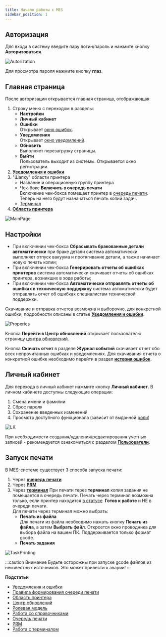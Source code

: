 ```yaml
---
title: Начало работы с MES
sidebar_position: 1
---
```


## Авторизация 

Для входа в систему введите пару логин/пароль и нажмите кнопку **Авторизоваться**.

![Autorization](./img/Autorization.png)

Для просмотра пароля нажмите кнопку **глаз**.

## Главная страница 

После авторизации открывается главная страница, отображающая:

1. Строку меню c переходом в разделы:
   - **Настройки**
   - **Личный кабинет**
   - **Ошибки**\
      Открывает [окно ошибок](https://mes-docs.onrender.com/docs/StartWithMES/NotificationsAndErrors/#ошибки).
   -  **Уведомления**\
      Открывает [окно уведомлений](https://mes-docs.onrender.com/docs/StartWithMES/NotificationsAndErrors/#уведомления).
   -  **Обновить**\
      Выполняет перезагрузку страницы.
   -  **Выйти**\
      Пользователь выходит из системы. Открывается окно регистрации.
2. [**Уведомления и ошибки**](https://mes-docs.onrender.com/docs/StartWithMES/NotificationsAndErrors/)
3. "Шапку" области принтера
   -  Название и операционную группу принтера
   -  Чек-бокс **Включить в очередь печати**\
      Включение чек-бокса помещает принтер в [очередь печати](https://mes-docs.onrender.com/docs/StartWithMES/PrintQueue/PrintQueueRules/). Теперь на него будут назначаться печать копий задач.
   -  [Терминал](https://yt.omegafuture.ru/articles/RedFabMES-A-775)
4. [**Область принтера**](https://mes-docs.onrender.com/docs/StartWithMES/PrinterArea)

![MainPage](./img/MainPage.png)

## Настройки

- При включении чек-бокса **Сбрасывать бракованные детали автоматически** при браке детали система 
автоматически выполняет отпуск вакуума и протягивание детали, а также начинает новую печать копии;
- При включении чек-бокса **Генерировать отчеты об ошибках принтеров** система автоматически скачивает 
отчеты об ошибках принтера, возникших в ходе работы;
- При включении чек-бокса **Автоматически отправлять отчеты об ошибках в техническую поддержку** система 
автоматически будет отправлять отчет об ошибках специалистам технической поддержки.

Скачивание и отправка отчетов возможна и выборочно, для конкретной ошибки, подробности описаны в 
статье [**Уведомления и ошибки**](https://mes-docs.onrender.com/docs/StartWithMES/NotificationsAndErrors/).

![Properies](./img/Properies.png)

Кнопка **Перейти в Центр обновлений** открывает пользователю 
страницу [центра обновлений](https://mes-docs.onrender.com/docs/StartWithMES/UpdateCenter).

Кнопка **Скачать отчет** в разделе **Журнал событий** скачивает отчет обо всех непрочитанных ошибках и уведомлениях.
Для скачивания отчета о конкретной ошибке необходимо перейти в раздел 
[**история ошибок**](http://localhost:3000/docs/StartWithMES/NotificationsAndErrors/#история-ошибок).

## Личный кабинет 

Для перехода в личный кабинет нажмите кнопку **Личный кабинет**. В личном кабинете доступны 
следующие операции:

1. Смена имени и фамилии
2. Сброс пароля
3. Сохранение введенных изменений
4. Просмотр доступного функционала (зависит от выданной [роли](https://mes-docs.onrender.com/docs/StartWithMES/RoleModel))

![LK](./img/LK.png)

При необходимости создания/удаления/редактирования учетных записей - рекомендуется ознакомиться 
с разделом [**Пользователи**](https://mes-docs.onrender.com/docs/WorkingWithReferenceBooks#пользователи).

## Запуск печати 

В MES-системе существует 3 способа запуска печати:

1. Через [**очередь печати**](https://mes-docs.onrender.com/docs/StartWithMES/PrintQueue/)
2. Через [**PRM**](https://mes-docs.onrender.com/docs/PRM)
3. Через [**терминал**](https://mes-docs.onrender.com/docs/StartWithMES/WorkingWithTerminal)
   При печати терез **терминал** копия задания не помещается в очередь печати. Печать через терминал возможна 
   только, если принтер находится [в статусе](https://mes-docs.onrender.com/docs/StartWithMES/PrinterArea#статусы-принтеров) 
   **Готов к работе** и НЕ в очереди печати.\
   Для печати через терминал можно выбрать:
   -  **Печать из файла**\
      Для печати из файла необходимо нажать кнопку **Печать из файла**, а затем **Выбрать файл**. 
      Откроется окно проводника для выбора файла на вашем ПК. Поддерживается только формат gcode.
   -  **Печать задания**

![TaskPrinting](./img/TaskPrinting.png)

:::caution Внимание
      Будьте осторожны при запуске gcode файлов из неизвестных источников.
      Это может привести к аварии!
:::

**Подстатьи**
- [Уведомления и ошибки](https://mes-docs.onrender.com/docs/StartWithMES/NotificationsAndErrors/)
- [Правила формирования очереди печати](https://mes-docs.onrender.com/docs/StartWithMES/PrintQueue/PrintQueueRules/)
- [Область принтера](https://mes-docs.onrender.com/docs/StartWithMES/PrinterArea)
- [Центр обновлений](https://mes-docs.onrender.com/docs/StartWithMES/UpdateCenter)
- [Ролевая модель](https://mes-docs.onrender.com/docs/StartWithMES/RoleModel)
- [Работа со справочниками](https://mes-docs.onrender.com/docs/WorkingWithReferenceBooks)
- [Очередь печати](https://mes-docs.onrender.com/docs/StartWithMES/PrintQueue/)
- [PRM](https://mes-docs.onrender.com/docs/PRM)
- [Работа с терминалом](https://mes-docs.onrender.com/docs/StartWithMES/WorkingWithTerminal)